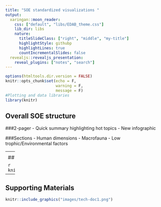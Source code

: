---
title: "SOE standardized visualizations " 
output:
  xaringan::moon_reader:
    css: ["default", "libs/EDAB_theme.css"]
    lib_dir: libs
    nature:
      titleSlideClass: ["right", "middle", "my-title"]
      highlightStyle: githubp
      highlightLines: true
      countIncrementalSlides: false
  revealjs::revealjs_presentation:
    reveal_plugins: ["notes", "search"]
---

```{r setup, include=FALSE}
options(htmltools.dir.version = FALSE)
knitr::opts_chunk$set(echo = F,
                      warning = F,
                      message = F)
#Plotting and data libraries
library(knitr)

```

<!--slide 1-->

## Overall SOE structure

###2-pager
- Quick summary highlighting hot topics
- New infographic

###Sections
- Human dimensions
- Macrofauna
- Low trophic/Environmental factors

---
<!--slide 2-->


## Visualization schemes
```{r pos, echo = F, out.width = "70%", fig.align = "center"}
knitr::include_graphics("images/pos.png")
```


```{r neg, echo = F, out.width = "40%", fig.align = "center"}
knitr::include_graphics("images/neg.png")
```

---

## Supporting Materials 

```{r tech-doc, echo = F, out.width = "100%", fig.align = "center"}
knitr::include_graphics("images/tech-doc1.png")
```


